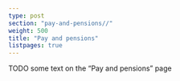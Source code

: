 ---
type: post
section: "pay-and-pensions//"
weight: 500
title: "Pay and pensions"
listpages: true
---

TODO some text on the "Pay and pensions" page
